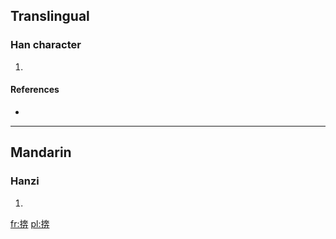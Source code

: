 ==Translingual==

===Han character===
{{Han char|rn=64|rad=手|as=08|sn=11|four=|canj=手大十廿 (QKJT)}}

# {{defn|Han|sort=手08}}

====References====
* {{Han ref|kx=0435.260|dkj=12218|hdz=31893.030|uh=6379|ud=25465}}

----

==Mandarin==

===Hanzi===
{{cmn-hanzi|pin=[[bèn]] ([[ben4]])|wg=pen<sup>4</sup>}}

# {{defn|Mandarin|sort=手08}}

[[fr:捹]]
[[pl:捹]]